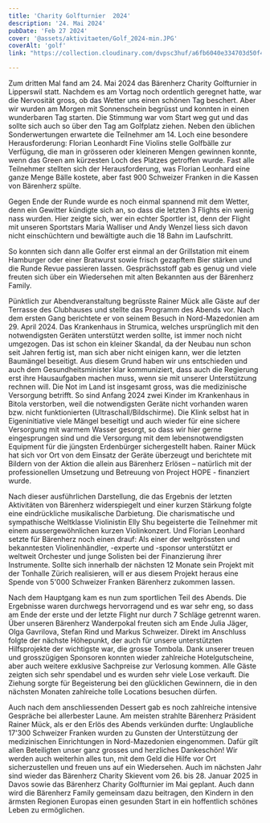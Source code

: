 ```yaml
---
title: 'Charity Golfturnier  2024'
description: '24. Mai 2024'
pubDate: 'Feb 27 2024'
cover: '@assets/aktivitaeten/Golf_2024-min.JPG'
coverAlt: 'golf'
link: "https://collection.cloudinary.com/dvpsc3huf/a6fb6040e334703d50f44ac69119a066"

---
```


Zum dritten Mal fand am 24. Mai 2024 das Bärenherz Charity Golfturnier in Lipperswil statt. Nachdem es am Vortag noch ordentlich geregnet hatte, war die Nervosität gross, ob das Wetter uns einen schönen Tag beschert. Aber wir wurden am Morgen mit Sonnenschein begrüsst und konnten in einen wunderbaren Tag starten. Die Stimmung war vom Start weg gut und das sollte sich auch so über den Tag am Golfplatz ziehen. Neben den üblichen Sonderwertungen erwartete die Teilnehmer am 14. Loch eine besondere Herausforderung: Florian Leonhardt Fine Violins stelle Golfbälle zur Verfügung, die man in grösseren oder kleineren Mengen gewinnen konnte, wenn das Green am kürzesten Loch des Platzes getroffen wurde. Fast alle Teilnehmer stellten sich der Herausforderung, was Florian Leonhard eine ganze Menge Bälle kostete, aber fast 900 Schweizer Franken in die Kassen von Bärenherz spülte.

Gegen Ende der Runde wurde es noch einmal spannend mit dem Wetter, denn ein Gewitter kündigte sich an, so dass die letzten 3 Flights ein wenig nass wurden. Hier zeigte sich, wer ein echter Sportler ist, denn der Flight mit unseren Sportstars Maria Walliser und Andy Wenzel liess sich davon nicht einschüchtern und bewältigte auch die 18 Bahn im Laufschritt.

So konnten sich dann alle Golfer erst einmal an der Grillstation mit einem Hamburger oder einer Bratwurst sowie frisch gezapftem Bier stärken und die Runde Revue passieren lassen. Gesprächsstoff gab es genug und viele freuten sich über ein Wiedersehen mit alten Bekannten aus der Bärenherz Family.

Pünktlich zur Abendveranstaltung begrüsste Rainer Mück alle Gäste auf der Terrasse des Clubhauses und stellte das Programm des Abends vor. Nach dem ersten Gang berichtete er von seinem Besuch in Nord-Mazedonien am 29. April 2024. Das Krankenhaus in Strumica, welches ursprünglich mit den notwendigsten Geräten unterstützt werden sollte, ist immer noch nicht umgezogen. Das ist schon ein kleiner Skandal, da der Neubau nun schon seit Jahren fertig ist, man sich aber nicht einigen kann, wer die letzten Baumängel beseitigt. Aus diesem Grund haben wir uns entschieden und auch dem Gesundheitsminister klar kommuniziert, dass auch die Regierung erst ihre Hausaufgaben machen muss, wenn sie mit unserer Unterstützung rechnen will. Die Not im Land ist insgesamt gross, was die medizinische Versorgung betrifft. So sind Anfang 2024 zwei Kinder im Krankenhaus in Bitola verstorben, weil die notwendigsten Geräte nicht vorhanden waren bzw. nicht funktionierten (Ultraschall/Bildschirme). Die Klink selbst hat in Eigeninitiative viele Mängel beseitigt und auch wieder für eine sichere Versorgung mit warmem Wasser gesorgt, so dass wir hier gerne eingesprungen sind und die Versorgung mit dem lebensnotwendigsten Equipment für die jüngsten Erdenbürger sichergestellt haben. Rainer Mück hat sich vor Ort von dem Einsatz der Geräte überzeugt und berichtete mit Bildern von der Aktion die allein aus Bärenherz Erlösen – natürlich mit der professionellen Umsetzung und Betreuung von Project HOPE - finanziert wurde.

Nach dieser ausführlichen Darstellung, die das Ergebnis der letzten Aktivitäten von Bärenherz widerspiegelt und einer kurzen Stärkung folgte eine eindrückliche musikalische Darbietung. Die charismatische und sympathische Weltklasse Violinistin Elly Shu begeisterte die Teilnehmer mit einem aussergewöhnlichen kurzen Violinkonzert. Und Florian Leonhard setzte für Bärenherz noch einen drauf: Als einer der weltgrössten und bekanntesten Violinenhändler, -experte und -sponsor unterstützt er weltweit Orchester und junge Solisten bei der Finanzierung ihrer Instrumente. Sollte sich innerhalb der nächsten 12 Monate sein Projekt mit der Tonhalle Zürich realisieren, will er aus diesem Projekt heraus eine Spende von 5'000 Schweizer Franken Bärenherz zukommen lassen. 

Nach dem Hauptgang kam es nun zum sportlichen Teil des Abends. Die Ergebnisse waren durchwegs hervorragend und es war sehr eng, so dass am Ende der erste und der letzte Flight nur durch 7 Schläge getrennt waren. Über unseren Bärenherz Wanderpokal freuten sich am Ende Julia Jäger, Olga Gavrilova, Stefan Rind und Markus Schweizer. Direkt im Anschluss folgte der nächste Höhepunkt, der auch für unsere unterstützten Hilfsprojekte der wichtigste war, die grosse Tombola. Dank unserer treuen und grosszügigen Sponsoren konnten wieder zahlreiche Hotelgutscheine, aber auch weitere exklusive Sachpreise zur Verlosung kommen. Alle Gäste zeigten sich sehr spendabel und es wurden sehr viele Lose verkauft. Die Ziehung sorgte für Begeisterung bei den glücklichen Gewinnern, die in den nächsten Monaten zahlreiche tolle Locations besuchen dürfen.

Auch nach dem anschliessenden Dessert gab es noch zahlreiche intensive Gespräche bei allerbester Laune. Am meisten strahlte Bärenherz Präsident Rainer Mück, als er den Erlös des Abends verkünden durfte: Unglaubliche 17'300 Schweizer Franken wurden zu Gunsten der Unterstützung der medizinischen Einrichtungen in Nord-Mazedonien eingenommen. Dafür gilt allen Beteiligten unser ganz grosses und herzliches Dankeschön! Wir werden auch weiterhin alles tun, mit dem Geld die Hilfe vor Ort sicherzustellen und freuen uns auf ein Wiedersehen. Auch im nächsten Jahr sind wieder das Bärenherz Charity Skievent vom 26. bis 28. Januar 2025 in Davos sowie das Bärenherz Charity Golfturnier im Mai geplant. Auch dann wird die Bärenherz Family gemeinsam dazu beitragen, den Kindern in den ärmsten Regionen Europas einen gesunden Start in ein hoffentlich schönes Leben zu ermöglichen.

